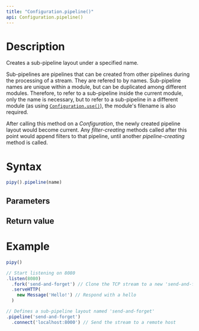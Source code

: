 ```yaml
---
title: "Configuration.pipeline()"
api: Configuration.pipeline()
---
```


# Description

Creates a sub-pipeline layout under a specified name.

Sub-pipelines are pipelines that can be created from other pipelines during the processing of a stream. They are refered to by names. Sub-pipeline names are unique within a module, but can be duplicated among different modules. Therefore, to refer to a sub-pipeline inside the current module, only the name is necessary, but to refer to a sub-pipeline in a different module (as using [`Configuration.use()`](/reference/api/Configuration/use)), the module's filename is also required.

After calling this method on a _Configuration_, the newly created pipeline layout would become current. Any _filter-creating_ methods called after this point would append filters to that pipeline, until another _pipeline-creating_ method is called.

# Syntax

``` js
pipy().pipeline(name)
```

## Parameters

<Parameters/>

## Return value

<ReturnValue/>

# Example

``` js
pipy()

// Start listening on 8080
.listen(8080)
  .fork('send-and-forget') // Clone the TCP stream to a new 'send-and-forget' sub-pipeline
  .serveHTTP(
    new Message('Hello!') // Respond with a hello
  )

// Defines a sub-pipeline layout named 'send-and-forget'
.pipeline('send-and-forget')
  .connect('localhost:8000') // Send the stream to a remote host
```
